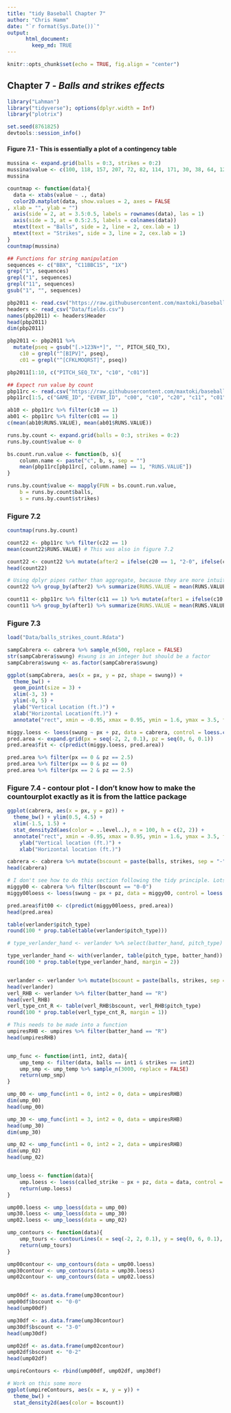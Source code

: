 ```yaml
---
title: "tidy Baseball Chapter 7"
author: "Chris Hamm"
date: "`r format(Sys.Date())`"
output:  
      html_document:  
        keep_md: TRUE
---
```


```r
knitr::opts_chunk$set(echo = TRUE, fig.align = "center")
```

## Chapter 7 - *Balls and strikes effects*


```r
library("Lahman")
library("tidyverse"); options(dplyr.width = Inf)
library("plotrix")

set.seed(8761825)
devtools::session_info()
```

#### Figure 7.1 - This is essentially a plot of a contingency table
```r
mussina <- expand.grid(balls = 0:3, strikes = 0:2)
mussina$value <- c(100, 118, 157, 207, 72, 82, 114, 171, 30, 38, 64, 122)
mussina

countmap <- function(data){
  data <- xtabs(value ~ ., data)
  color2D.matplot(data, show.values = 2, axes = FALSE
, xlab = "", ylab = "")
  axis(side = 2, at = 3.5:0.5, labels = rownames(data), las = 1)
  axis(side = 3, at = 0.5:2.5, labels = colnames(data))
  mtext(text = "Balls", side = 2, line = 2, cex.lab = 1)
  mtext(text = "Strikes", side = 3, line = 2, cex.lab = 1)
}
countmap(mussina)
```

```r
## Functions for string manipulation
sequences <- c("BBX", "C11BBC1S", "1X")
grep("1", sequences)
grepl("1", sequences)
grepl("11", sequences)
gsub("1", "", sequences)

pbp2011 <- read.csv("https://raw.githubusercontent.com/maxtoki/baseball_R/master/data/all2011.csv", header = FALSE)
headers <- read_csv("Data/fields.csv")
names(pbp2011) <- headers$Header
head(pbp2011)
dim(pbp2011)

pbp2011 <- pbp2011 %>% 
  mutate(pseq = gsub("[.>123N+*]", "", PITCH_SEQ_TX), 
    c10 = grepl("^[BIPV]", pseq), 
    c01 = grepl("^[CFKLMOQRST]", pseq))

pbp2011[1:10, c("PITCH_SEQ_TX", "c10", "c01")]

## Expect run value by count
pbp11rc <- read.csv("https://raw.githubusercontent.com/maxtoki/baseball_R/master/data/pbp11rc.csv", header = TRUE) # using read_csv results in 198 parsing errors
pbp11rc[1:5, c("GAME_ID", "EVENT_ID", "c00", "c10", "c20", "c11", "c01", "c30", "c21", "c31", "c02", "c12", "c22", "c32", "RUNS.VALUE")]

ab10 <- pbp11rc %>% filter(c10 == 1)
ab01 <- pbp11rc %>% filter(c01 == 1)
c(mean(ab10$RUNS.VALUE), mean(ab01$RUNS.VALUE))

runs.by.count <- expand.grid(balls = 0:3, strikes = 0:2)
runs.by.count$value <- 0

bs.count.run.value <- function(b, s){
	column.name <- paste("c", b, s, sep = "")
	mean(pbp11rc[pbp11rc[, column.name] == 1, "RUNS.VALUE"])
}

runs.by.count$value <- mapply(FUN = bs.count.run.value, 
	b = runs.by.count$balls,
	s = runs.by.count$strikes)
```

### Figure 7.2
```r
countmap(runs.by.count)
```

```r
count22 <- pbp11rc %>% filter(c22 == 1)
mean(count22$RUNS.VALUE) # This was also in figure 7.2

count22 <- count22 %>% mutate(after2 = ifelse(c20 == 1, "2-0", ifelse(c02 == 1, "0-2", "1-1")))
head(count22)

# Using dplyr pipes rather than aggregate, because they are more intuitive to me.  
count22 %>% group_by(after2) %>% summarize(RUNS.VALUE = mean(RUNS.VALUE)) # Note the excellent point made by the authors about this seemingly odd result. 

count11 <- pbp11rc %>% filter(c11 == 1) %>% mutate(after1 = ifelse(c10 == 1, "1-0", "0-1"))
count11 %>% group_by(after1) %>% summarize(RUNS.VALUE = mean(RUNS.VALUE))
```

### Figure 7.3
```r
load("Data/balls_strikes_count.Rdata")

sampCabrera <- cabrera %>% sample_n(500, replace = FALSE)
str(sampCabrera$swung) #swung is an integer but should be a factor
sampCabrera$swung <- as.factor(sampCabrera$swung)

ggplot(sampCabrera, aes(x = px, y = pz, shape = swung)) + 
  theme_bw() + 
  geom_point(size = 3) + 
  xlim(-3, 3) + 
  ylim(-0, 5) + 
  ylab("Vertical Location (ft.)") + 
  xlab("Horizontal Location(ft.)") + 
  annotate("rect", xmin = -0.95, xmax = 0.95, ymin = 1.6, ymax = 3.5, fill = "dodgerblue", alpha = 0.3) # I think that shading in the strike zone is WAY prettier than a dashed line box.
```


```r
miggy.loess <- loess(swung ~ px + pz, data = cabrera, control = loess.control(surface = "direct"))
pred.area <- expand.grid(px = seq(-2, 2, 0.1), pz = seq(0, 6, 0.1))
pred.area$fit <- c(predict(miggy.loess, pred.area))

pred.area %>% filter(px == 0 & pz == 2.5)
pred.area %>% filter(px == 0 & pz == 0)
pred.area %>% filter(px == 2 & pz == 2.5)
```

### Figure 7.4 - contour plot - I don't know how to make the countourplot exactly as it is from the lattice package
```r
ggplot(cabrera, aes(x = px, y = pz)) + 
  theme_bw() + ylim(0.5, 4.5) + 
  xlim(-1.5, 1.5) + 
  stat_density2d(aes(color = ..level..), n = 100, h = c(2, 2)) + 
  annotate("rect", xmin = -0.95, xmax = 0.95, ymin = 1.6, ymax = 3.5, fill = "dodgerblue", alpha = 0.3) + 
	ylab("Vertical location (ft.)") +
	xlab("Horizontal location (ft.)")
```

```r
cabrera <- cabrera %>% mutate(bscount = paste(balls, strikes, sep = "-"))
head(cabrera)

# I don't see how to do this section following the tidy principle. Lots of small steps. Need to think on it. 
miggy00 <- cabrera %>% filter(bscount == "0-0")
miggy00loess <- loess(swung ~ px + pz, data = miggy00, control = loess.control(surface = "direct"))

pred.area$fit00 <- c(predict(miggy00loess, pred.area))
head(pred.area)
```

```r
table(verlander$pitch_type)
round(100 * prop.table(table(verlander$pitch_type)))

# type_verlander_hand <- verlander %>% select(batter_hand, pitch_type) %>% group_by(batter_hand, pitch_type) %>% table(pitch_type, batter_hand)

type_verlander_hand <- with(verlander, table(pitch_type, batter_hand))
round(100 * prop.table(type_verlander_hand, margin = 2))


verlander <- verlander %>% mutate(bscount = paste(balls, strikes, sep = "-"))
head(verlander)
verl_RHB <- verlander %>% filter(batter_hand == "R")
head(verl_RHB)
verl_type_cnt_R <- table(verl_RHB$bscount, verl_RHB$pitch_type)
round(100 * prop.table(verl_type_cnt_R, margin = 1))

# This needs to be made into a function
umpiresRHB <- umpires %>% filter(batter_hand == "R")
head(umpiresRHB)


ump_func <- function(int1, int2, data){
	ump_temp <- filter(data, balls == int1 & strikes == int2)
	ump_smp <- ump_temp %>% sample_n(3000, replace = FALSE)
	return(ump_smp)
}

ump_00 <- ump_func(int1 = 0, int2 = 0, data = umpiresRHB)
dim(ump_00)
head(ump_00)

ump_30 <- ump_func(int1 = 3, int2 = 0, data = umpiresRHB)
head(ump_30)
dim(ump_30)

ump_02 <- ump_func(int1 = 0, int2 = 2, data = umpiresRHB)
dim(ump_02)
head(ump_02)


ump_loess <- function(data){
	ump.loess <- loess(called_strike ~ px + pz, data = data, control = loess.control(surface = "direct"))
	return(ump.loess)
}

ump00.loess <- ump_loess(data = ump_00)
ump30.loess <- ump_loess(data = ump_30)
ump02.loess <- ump_loess(data = ump_02)

ump_contours <- function(data){
	ump_tours <- contourLines(x = seq(-2, 2, 0.1), y = seq(0, 6, 0.1), z = predict(data, pred.area), levels = c(0.5))
	return(ump_tours)
}

ump00contour <- ump_contours(data = ump00.loess)
ump30contour <- ump_contours(data = ump30.loess)
ump02contour <- ump_contours(data = ump02.loess)


ump00df <- as.data.frame(ump30contour)
ump00df$bscount <- "0-0"
head(ump00df)

ump30df <- as.data.frame(ump30contour)
ump30df$bscount <- "3-0"
head(ump30df)

ump02df <- as.data.frame(ump02contour)
ump02df$bscount <- "0-2"
head(ump02df)

umpireContours <- rbind(ump00df, ump02df, ump30df)

# Work on this some more
ggplot(umpireContours, aes(x = x, y = y)) + 
  theme_bw() + 
  stat_density2d(aes(color = bscount))
```